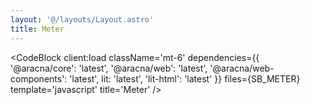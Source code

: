 ```yaml
---
layout: '@/layouts/Layout.astro'
title: Meter
---
```



<MeterComponentBlock client:load />

<CodeBlock
  client:load
  className='mt-6'
  dependencies={{
    '@aracna/core': 'latest',
    '@aracna/web': 'latest',
    '@aracna/web-components': 'latest',
    lit: 'latest',
    'lit-html': 'latest'
  }}
  files={SB_METER}
  template='javascript'
  title='Meter'
/>
